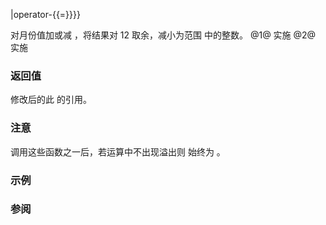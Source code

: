 {{cpp/chrono/month/title|operator+{{=}}|operator-{{=}}}}
{{cpp/chrono/month/navbar}}
{{dcl begin}}
{{dcl|since=c++20|num=1|1=
constexpr std::chrono::month&amp; operator+=( const std::chrono::months&amp; m ) noexcept;
}}
{{dcl|since=c++20|num=2|1=
constexpr std::chrono::month&amp; operator-=( const std::chrono::months&amp; m ) noexcept;
}}
{{dcl end}}

对月份值加或减 {{c|m.count()}}，将结果对 12 取余，减小为范围 {{closed range|1|12}} 中的整数。
@1@ 实施 {{c|1=*this = *this + m;}}
@2@ 实施 {{c|1=*this = *this - m;}}

===返回值===
修改后的此 {{tt|month}} 的引用。

===注意===
调用这些函数之一后，若运算中不出现溢出则 {{rlpf|ok}} 始终为 {{c|true}}。

===示例===
{{example
|code=
#include &lt;chrono&gt;
#include &lt;iostream&gt;

int main()
{
    std::cout &lt;&lt; std::boolalpha;

    std::chrono::month m{6};
    m += std::chrono::months(2);
    std::cout &lt;&lt; (m == std::chrono::month(8)) &lt;&lt; ' '
              &lt;&lt; (m == std::chrono::August) &lt;&lt; ' ';

    m -= std::chrono::months(3);
    std::cout &lt;&lt; (m == std::chrono::month(5)) &lt;&lt; ' '
              &lt;&lt; (m == std::chrono::May) &lt;&lt; ' ';
    
    m = std::chrono::October;
    m += std::chrono::months{8}; // ((10 += 8 == 18) % 12) == 6;
    std::cout &lt;&lt; (m == std::chrono::June) &lt;&lt; ' ';

    m -= std::chrono::months{std::chrono::December - std::chrono::February}; // -= 10
    // (6 -= 10) == -4; -4 % 12 == (12 - 4) == 8
    std::cout &lt;&lt; (m == std::chrono::August) &lt;&lt; '\n';
}
|output=true true true true true true
}}

===参阅===
{{dsc begin}}
{{dsc inc|cpp/chrono/month/dsc operator_inc dec}}
{{dsc inc|cpp/chrono/month/dsc operator_arith 2}}
{{dsc end}}

{{langlinks|en|es|ja|ru}}